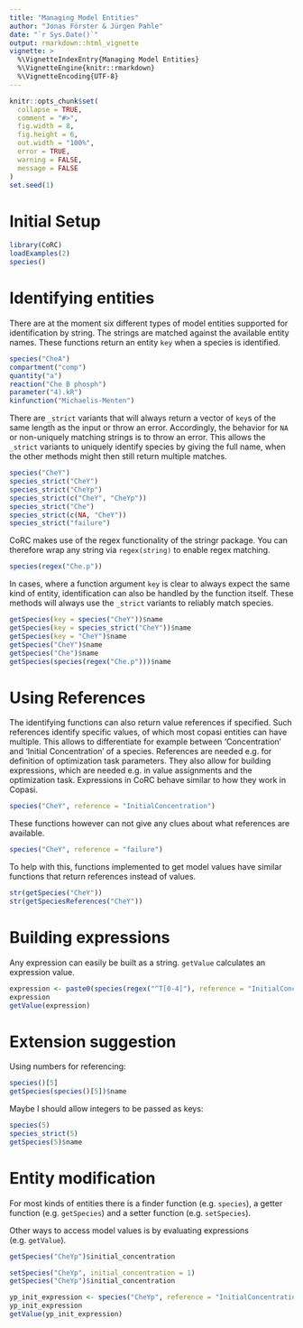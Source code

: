 ```yaml
---
title: "Managing Model Entities"
author: "Jonas Förster & Jürgen Pahle"
date: "`r Sys.Date()`"
output: rmarkdown::html_vignette
vignette: >
  %\VignetteIndexEntry{Managing Model Entities}
  %\VignetteEngine{knitr::rmarkdown}
  %\VignetteEncoding{UTF-8}
---
```


```r
knitr::opts_chunk$set(
  collapse = TRUE,
  comment = "#>",
  fig.width = 8,
  fig.height = 6,
  out.width = "100%",
  error = TRUE,
  warning = FALSE,
  message = FALSE
)
set.seed(1)
```

# Initial Setup

```r
library(CoRC)
loadExamples(2)
species()
```

# Identifying entities

There are at the moment six different types of model entities supported for identification by string.
The strings are matched against the available entity names.
These functions return an entity `key` when a species is identified.

```r
species("CheA")
compartment("comp")
quantity("a")
reaction("Che B phosph")
parameter("4).kR")
kinfunction("Michaelis-Menten")
```

There are `_strict` variants that will always return a vector of `key`s of the same length as the input or throw an error.
Accordingly, the behavior for `NA` or non-uniquely matching strings is to throw an error.
This allows the `_strict` variants to uniquely identify species by giving the full name, when the other methods might then still return multiple matches.

```r
species("CheY")
species_strict("CheY")
species_strict("CheYp")
species_strict(c("CheY", "CheYp"))
species_strict("Che")
species_strict(c(NA, "CheY"))
species_strict("failure")
```

CoRC makes use of the regex functionality of the stringr package.
You can therefore wrap any string via `regex(string)` to enable regex matching.

```r
species(regex("Che.p"))
```

In cases, where a function argument `key` is clear to always expect the same kind of entity, identification can also be handled by the function itself.
These methods will always use the `_strict` variants to reliably match species.

```r
getSpecies(key = species("CheY"))$name
getSpecies(key = species_strict("CheY"))$name
getSpecies(key = "CheY")$name
getSpecies("CheY")$name
getSpecies("Che")$name
getSpecies(species(regex("Che.p")))$name
```

# Using References

The identifying functions can also return value references if specified.
Such references identify specific values, of which most copasi entities can have multiple.
This allows to differentiate for example between 'Concentration' and 'Initial Concentration' of a species.
References are needed e.g. for definition of optimization task parameters.
They also allow for building expressions, which are needed e.g. in value assignments and the optimization task.
Expressions in CoRC behave similar to how they work in Copasi.

```r
species("CheY", reference = "InitialConcentration")
```

These functions however can not give any clues about what references are available.

```r
species("CheY", reference = "failure")
```

To help with this, functions implemented to get model values have similar functions that return references instead of values.

```r
str(getSpecies("CheY"))
str(getSpeciesReferences("CheY"))
```

# Building expressions

Any expression can easily be built as a string.
`getValue` calculates an expression value.

```r
expression <- paste0(species(regex("^T[0-4]"), reference = "InitialConcentration"), collapse = " + ")
expression
getValue(expression)
```

# Extension suggestion

Using numbers for referencing:

```r
species()[5]
getSpecies(species()[5])$name
```

Maybe I should allow integers to be passed as keys:

```r
species(5)
species_strict(5)
getSpecies(5)$name
```

# Entity modification

For most kinds of entities there is a finder function (e.g. `species`), a getter function (e.g. `getSpecies`) and a setter function (e.g. `setSpecies`).

Other ways to access model values is by evaluating expressions (e.g. `getValue`).

```r
getSpecies("CheYp")$initial_concentration

setSpecies("CheYp", initial_concentration = 1)
getSpecies("CheYp")$initial_concentration

yp_init_expression <- species("CheYp", reference = "InitialConcentration")
yp_init_expression
getValue(yp_init_expression)
```
